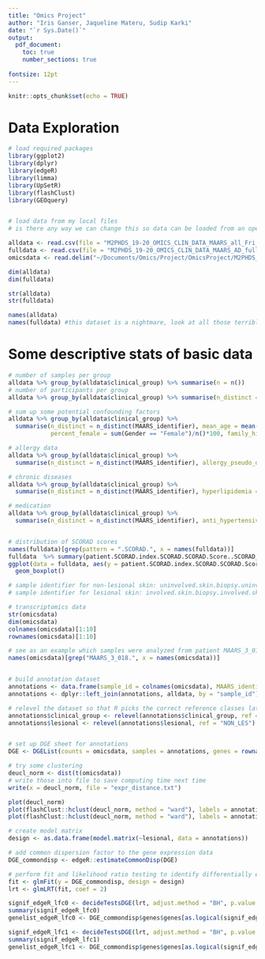 ```yaml
---
title: "Omics Project"
author: "Iris Ganser, Jaqueline Materu, Sudip Karki"
date: "`r Sys.Date()`"
output: 
  pdf_document:
    toc: true
    number_sections: true  
    
fontsize: 12pt 
---
```


```r
knitr::opts_chunk$set(echo = TRUE)
```

# Data Exploration
```r
# load required packages
library(ggplot2)
library(dplyr)
library(edgeR)
library(limma)
library(UpSetR)
library(flashClust)
library(GEOquery)


# load data from my local files
# is there any way we can change this so data can be loaded from an open source web location??

alldata <- read.csv(file = "M2PHDS_19-20_OMICS_CLIN_DATA_MAARS_all_Fri_Apr_04_14h_CEST_2014.csv", header = TRUE, sep = "\t")
fulldata <- read.csv(file = "M2PHDS_19-20_OMICS_CLIN_DATA_MAARS_AD_full_20190131_12-34-49.csv", header = TRUE, sep = "\t")
omicsdata <- read.delim("~/Documents/Omics/Project/OmicsProject/M2PHDS_19-20_OMICS_TRANSC_MAARS_normTranscriptome_618samples_16042014.txt")

dim(alldata)
dim(fulldata)

str(alldata)
str(fulldata)

names(alldata)
names(fulldata) #this dataset is a nightmare, look at all those terrible variable names
```

# Some descriptive stats of basic data
```r
# number of samples per group
alldata %>% group_by(alldata$clinical_group) %>% summarise(n = n())
# number of participants per group
alldata %>% group_by(alldata$clinical_group) %>% summarise(n_distinct = n_distinct(MAARS_identifier))

# sum up some potential confounding factors
alldata %>% group_by(alldata$clinical_group) %>% 
  summarise(n_distinct = n_distinct(MAARS_identifier), mean_age = mean(CUSTOM_Age), sd_age = sd(CUSTOM_Age),
            percent_female = sum(Gender == "Female")/n()*100, family_history_AD = sum(CUSTOM_Fam._hist._Atopic_dermatitis == TRUE, na.rm = TRUE)/n()*100, family_history_PSO = sum(CUSTOM_Family_History_of_Psoriasis == TRUE, na.rm = TRUE)/n()*100)

# allergy data
alldata %>% group_by(alldata$clinical_group) %>% 
  summarise(n_distinct = n_distinct(MAARS_identifier), allergy_pseudo_drug = sum(Known_Allergies_v2..Pseudo_Drug_Allergy == TRUE)/n()*100, allergy_dustmite = sum(Known_Allergies_v2..House_dust_mite == TRUE)/n()*100, allergy_food = sum(Known_Allergies_v2..Food == TRUE)/n()*100, allergy_pollen = sum(Known_Allergies_v2..Pollen == TRUE)/n()*100, allergy_contact = sum(Known_Allergies_v2..Contact_Allergy == TRUE)/n()*100, allergy_drug = sum(Known_Allergies_v2..Drug_Allergy == TRUE)/n()*100, allergy_animal = sum(Known_Allergies_v2..Animal == TRUE)/n()*100)

# chronic diseases
alldata %>% group_by(alldata$clinical_group) %>% 
  summarise(n_distinct = n_distinct(MAARS_identifier), hyperlipidemia = sum(Other_concurrent_chronic_diseases_v2..Hyperlipidemia == TRUE)/n()*100, others = sum(Other_concurrent_chronic_diseases_v2..Others == TRUE)/n()*100,  diabetes_non_insulin = sum(Other_concurrent_chronic_diseases_v2..Diabetes_.non.insulin. == TRUE)/n()*100,  thyroid_dysfunction = sum(Other_concurrent_chronic_diseases_v2..Thyroid_dysfunction == TRUE)/n()*100,  asthma = sum(Other_concurrent_chronic_diseases_v2..Asthma == TRUE)/n()*100,  hypertension = sum(Other_concurrent_chronic_diseases_v2..Hypertension == TRUE)/n()*100)

# medication
alldata %>% group_by(alldata$clinical_group) %>% 
  summarise(n_distinct = n_distinct(MAARS_identifier), anti_hypertensive = sum(Concomitant_Medication_v2..Anti.Hypertensive == TRUE)/n()*100, anti_inflammatory = sum(Concomitant_Medication_v2..Anti.Inflammatory.non_steroid. == TRUE)/n()*100, other_hormones = sum(Concomitant_Medication_v2..Other_hormones == TRUE)/n()*100, thyroid_hormones = sum(Concomitant_Medication_v2..Thyroid_hormones == TRUE)/n()*100, statins = sum(Concomitant_Medication_v2..Statins == TRUE)/n()*100, insulin = sum(Concomitant_Medication_v2..Insulin == TRUE)/n()*100, others = sum(Concomitant_Medication_v2..Others == TRUE)/n()*100)


# distribution of SCORAD scores
names(fulldata)[grep(pattern = ".SCORAD.", x = names(fulldata))]
fulldata  %>% summary(patient.SCORAD.index.SCORAD.SCORAD.Score..SCORAD_Score.)
ggplot(data = fulldata, aes(y = patient.SCORAD.index.SCORAD.SCORAD.Score..SCORAD_Score.)) + 
  geom_boxplot()

# sample identifier for non-lesional skin: uninvolved.skin.biopsy.uninvolved.skin.biopsy.MAARS.Sample.identifier..MAARS_Sample_identifier. , column 266
# sample identifier for lesional skin: involved.skin.biopsy.involved.skin.biopsy.MAARS.Sample.identifier..MAARS_Sample_identifier. , column 262
```

```r
# transcriptomics data
str(omicsdata)
dim(omicsdata)
colnames(omicsdata)[1:10]
rownames(omicsdata)[1:10]

# see as an example which samples were analyzed from patient MAARS_3_018
names(omicsdata)[grep("MAARS_3_018.", x = names(omicsdata))]


# build annotation dataset
annotations <- data.frame(sample_id = colnames(omicsdata), MAARS_identifier = gsub('.{3}$', '', sample_id))
annotations <- dplyr::left_join(annotations, alldata, by = "sample_id") %>% select(sample_id, MAARS_identifier.x, clinical_group, lesional, CUSTOM_Age, Gender) %>% rename(MAARS_identifier = MAARS_identifier.x)

# relevel the dataset so that R picks the correct reference classes later on
annotations$clinical_group <- relevel(annotations$clinical_group, ref = "CTRL")
annotations$lesional <- relevel(annotations$lesional, ref = "NON_LES")


# set up DGE sheet for annotations
DGE <- DGEList(counts = omicsdata, samples = annotations, genes = rownames(omicsdata))

# try some clustering
deucl_norm <- dist(t(omicsdata))
# write those into file to save computing time next time
write(x = deucl_norm, file = "expr_distance.txt")

plot(deucl_norm)
plot(flashClust::hclust(deucl_norm, method = "ward"), labels = annotations$clinical_group)
plot(flashClust::hclust(deucl_norm, method = "ward"), labels = annotations$lesional)

# create model matrix
design <- as.data.frame(model.matrix(~lesional, data = annotations))

# add common dispersion factor to the gene expression data
DGE_commondisp <- edgeR::estimateCommonDisp(DGE)

# perform fit and likelihood ratio testing to identify differentially expressed genes between lesional and non-lesional skin (all participants included)
fit <- glmFit(y = DGE_commondisp, design = design)
lrt <- glmLRT(fit, coef = 2)

signif_edgeR_lfc0 <- decideTestsDGE(lrt, adjust.method = "BH", p.value = 0.05, lfc = 0)
summary(signif_edgeR_lfc0)
genelist_edgeR_lfc0 <- DGE_commondisp$genes$genes[as.logical(signif_edgeR_lfc0)]

signif_edgeR_lfc1 <- decideTestsDGE(lrt, adjust.method = "BH", p.value = 0.05, lfc = 1)
summary(signif_edgeR_lfc1)
genelist_edgeR_lfc1 <- DGE_commondisp$genes$genes[as.logical(signif_edgeR_lfc1)]

```

